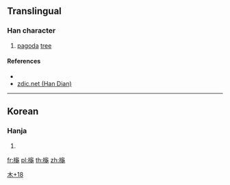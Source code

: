 ==Translingual==

===Han character===
{{Han char|rn=75|rad=木|as=18|sn=22|four=|canj=DHBS,DNXU}}

# [[pagoda]] [[tree]] {{gloss|{{taxlink|Styphnolobium japonicum|species|noshow=1}}}}

====References====
* {{Han ref|kx=0562.101|dj=0950.330|hdz=21323.151|uh=6AF7|ud=27383}}
*[http://www.zdic.net/z/1c/js/6AF7.htm zdic.net (Han Dian)]

----

==Korean==

===Hanja===
{{ko-hanja|hangeul=[[귀]]|eumhun=|rv=gwi|mr=kwi|y=kwi}}

# {{defn|lang=ko|sort=木18}}

[[Category:Korean-only CJKV Characters|木+18]]

[[fr:櫷]]
[[pl:櫷]]
[[th:櫷]]
[[zh:櫷]]